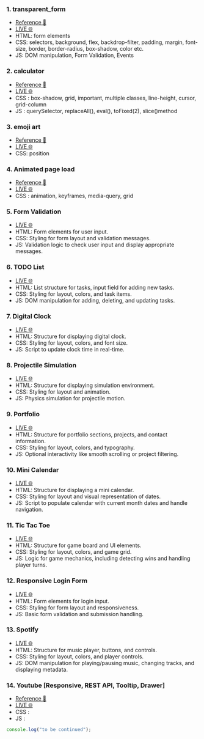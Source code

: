 ### 1. transparent_form

- [Reference 🎨](https://roopaish.github.io/CSS-RoadMap/Transparent%20Login%20Form/)
- [LIVE 🌐](https://apsarabiswokarma.github.io/WebDevelopment-Roadmap/transparent_form)
- HTML: form elements
- CSS: selectors, background, flex, backdrop-filter, padding, margin, font-size, border, border-radius, box-shadow, color etc.
- JS: DOM manipulation, Form Validation, Events

### 2. calculator

- [Reference 🎨](https://www.figma.com/community/file/984658356416751911)
- [LIVE 🌐](https://apsarabiswokarma.github.io/WebDevelopment-Roadmap/calculator)
- CSS : box-shadow, grid, important, multiple classes, line-height, cursor, grid-column
- JS : querySelector, replaceAll(), eval(), toFixed(2), slice()method

### 3. emoji art

- [Reference 🎨](https://roopaish.github.io/CSS-RoadMap/CSS%20Only%20Emoji%20Art/)
- [LIVE 🌐](https://apsarabiswokarma.github.io/WebDevelopment-Roadmap/css-emoji)
- CSS: position

### 4. Animated page load

- [Reference 🎨](https://roopaish.github.io/CSS-RoadMap/Animated%20Page%20Load/)
- [LIVE 🌐](https://apsarabiswokarma.github.io/WebDevelopment-Roadmap/page-animation)
- CSS : animation, keyframes, media-query, grid

### 5. Form Validation

- [LIVE 🌐](https://apsarabiswokarma.github.io/WebDevelopment-Roadmap/formValidation)
- HTML: Form elements for user input.
- CSS: Styling for form layout and validation messages.
- JS: Validation logic to check user input and display appropriate messages.

### 6. TODO List

- [LIVE 🌐](https://apsarabiswokarma.github.io/WebDevelopment-Roadmap/TodoList)
- HTML: List structure for tasks, input field for adding new tasks.
- CSS: Styling for layout, colors, and task items.
- JS: DOM manipulation for adding, deleting, and updating tasks.

### 7. Digital Clock

- [LIVE 🌐](https://apsarabiswokarma.github.io/WebDevelopment-Roadmap/clock)
- HTML: Structure for displaying digital clock.
- CSS: Styling for layout, colors, and font size.
- JS: Script to update clock time in real-time.

### 8. Projectile Simulation

- [LIVE 🌐](https://apsarabiswokarma.github.io/WebDevelopment-Roadmap/Projectile-simulation)
- HTML: Structure for displaying simulation environment.
- CSS: Styling for layout and animation.
- JS: Physics simulation for projectile motion.

### 9. Portfolio

- [LIVE 🌐](https://apsarabiswokarma.github.io/WebDevelopment-Roadmap/portfolio)
- HTML: Structure for portfolio sections, projects, and contact information.
- CSS: Styling for layout, colors, and typography.
- JS: Optional interactivity like smooth scrolling or project filtering.

### 10. Mini Calendar

- [LIVE 🌐](https://apsarabiswokarma.github.io/WebDevelopment-Roadmap/miniCalender)
- HTML: Structure for displaying a mini calendar.
- CSS: Styling for layout and visual representation of dates.
- JS: Script to populate calendar with current month dates and handle navigation.

### 11. Tic Tac Toe

- [LIVE 🌐](https://apsarabiswokarma.github.io/WebDevelopment-Roadmap/tictactoe)
- HTML: Structure for game board and UI elements.
- CSS: Styling for layout, colors, and game grid.
- JS: Logic for game mechanics, including detecting wins and handling player turns.

### 12. Responsive Login Form

- [LIVE 🌐](https://apsarabiswokarma.github.io/WebDevelopment-Roadmap/basic%20of%20form)
- HTML: Form elements for login input.
- CSS: Styling for form layout and responsiveness.
- JS: Basic form validation and submission handling.

### 13. Spotify

- [LIVE 🌐](https://apsarabiswokarma.github.io/WebDevelopment-Roadmap/spotify)
- HTML: Structure for music player, buttons, and controls.
- CSS: Styling for layout, colors, and player controls.
- JS: DOM manipulation for playing/pausing music, changing tracks, and displaying metadata.

### 14. Youtube [Responsive, REST API, Tooltip, Drawer]

- [Reference 🎨](<https://www.figma.com/file/6JyLA1l1DTup2L4YHold1e/YouTube---Redesign-homepage-(Community)?type=design&node-id=0-1&t=kOtpu9vWz5oDOjbO-0>)
- [LIVE 🌐](https://apsarabiswokarma.github.io/WebDevelopment-Roadmap/youtube)
- CSS :
- JS :

```js
console.log("to be continued");
```
